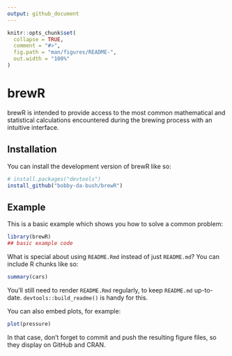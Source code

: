```yaml
---
output: github_document
---
```


<!-- README.md is generated from README.Rmd. Please edit that file -->

```r
knitr::opts_chunk$set(
  collapse = TRUE,
  comment = "#>",
  fig.path = "man/figures/README-",
  out.width = "100%"
)
```

# brewR

<!-- badges: start -->

<!-- badges: end -->

brewR is intended to provide access to the most common mathematical and statistical calculations encountered during the brewing process with an intuitive interface.

## Installation

You can install the development version of brewR like so:

``` r
# install.packages("devtools")
install_github("bobby-da-bush/brewR")
```

## Example

This is a basic example which shows you how to solve a common problem:

```r
library(brewR)
## basic example code
```

What is special about using `README.Rmd` instead of just `README.md`? You can include R chunks like so:

```r
summary(cars)
```

You'll still need to render `README.Rmd` regularly, to keep `README.md` up-to-date. `devtools::build_readme()` is handy for this.

You can also embed plots, for example:

```r
plot(pressure)
```

In that case, don't forget to commit and push the resulting figure files, so they display on GitHub and CRAN.

